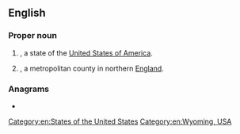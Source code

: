 {{also|wy|ŵy|-wy|wy-|.wy}}
==English==

===Proper noun===
{{en-proper noun}}

# {{abbreviation of|en|Wyoming|nodot=1}}, a state of the [[United States of America]].
# {{initialism of|en|West Yorkshire|nodot=1}}, a metropolitan county in northern [[England]].

===Anagrams===
* {{anagrams|en|a=wy|YW|yw}}

[[Category:en:States of the United States]]
[[Category:en:Wyoming, USA]]